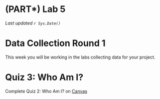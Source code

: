 # (PART\*) Lab 5 {-}

*Last updated `r Sys.Date()`*

# Data Collection Round 1 {-}

This week you will be working in the labs collecting data for your project.

# Quiz 3: Who Am I? {-}

Complete Quiz 2: Who Am I? on [Canvas](https://canvas.ubc.ca/courses/113910)